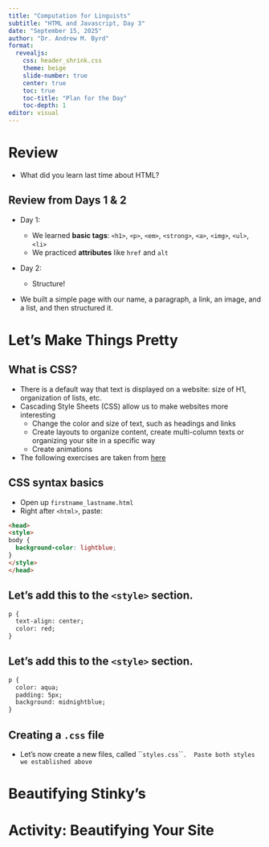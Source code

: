 ```yaml
---
title: "Computation for Linguists"
subtitle: "HTML and Javascript, Day 3"
date: "September 15, 2025"
author: "Dr. Andrew M. Byrd"
format:
  revealjs:
    css: header_shrink.css
    theme: beige
    slide-number: true
    center: true
    toc: true
    toc-title: "Plan for the Day"
    toc-depth: 1
editor: visual
---
```


# Review

-   What did you learn last time about HTML?

## Review from Days 1 & 2

-   Day 1:

    -   We learned **basic tags**: `<h1>`, `<p>`, `<em>`, `<strong>`, `<a>`, `<img>`, `<ul>`, `<li>`
    -   We practiced **attributes** like `href` and `alt`

-   Day 2:

    -   Structure!

-   We built a simple page with our name, a paragraph, a link, an image, and a list, and then structured it.

# Let's Make Things Pretty

## What is CSS?

-   There is a default way that text is displayed on a website: size of H1, organization of lists, etc.
-   Cascading Style Sheets (CSS) allow us to make websites more interesting
    -   Change the color and size of text, such as headings and links
    -   Create layouts to organize content, create multi-column texts or organizing your site in a specific way
    -   Create animations
-   The following exercises are taken from [here](https://developer.mozilla.org/en-US/docs/Learn_web_development/Core/Styling_basics/)

## CSS syntax basics

-   Open up `firstname_lastname.html`
-   Right after `<html>`, paste:

``` html
<head>
<style>
body {
  background-color: lightblue;
}
</style>
</head>
```

## Let's add this to the `<style>` section.

``` html
p {
  text-align: center;
  color: red;
} 
```

## Let's add this to the `<style>` section.

``` html
p {
  color: aqua;
  padding: 5px;
  background: midnightblue;
}
```

## Creating a `.css` file

-   Let's now create a new files, called \`\``styles.css`\`\``.  Paste both styles we established above`

# Beautifying Stinky's

# Activity: Beautifying Your Site
